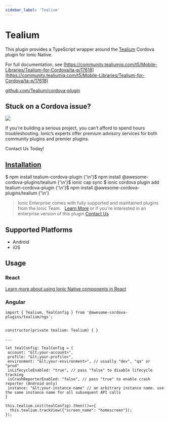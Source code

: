 ```yaml
---
sidebar_label: 'Tealium'
---
```



# Tealium

This plugin provides a TypeScript wrapper around the [Tealium](https://www.tealium.com) Cordova plugin for Ionic Native.

For full documentation, see [https://community.tealiumiq.com/t5/Mobile-Libraries/Tealium-for-Cordova/ta-p/17618](https://community.tealiumiq.com/t5/Mobile-Libraries/Tealium-for-Cordova/ta-p/17618)

<p>
  <a href="https://github.com/Tealium/cordova-plugin" target="_blank" rel="noopener" className="git-link">github.com/Tealium/cordova-plugin</a>
</p>

<h2>Stuck on a Cordova issue?</h2>
<DocsCard
  className="cordova-ee-card"
  header="Don't waste precious time on plugin issues."
  href="https://ionicframework.com/sales?product_of_interest=Ionic%20Native"
>
  <div>
    <img src="/docs/icons/native-cordova-bot.png" className="cordova-ee-img" />
    <p>If you're building a serious project, you can't afford to spend hours troubleshooting. Ionic’s experts offer premium advisory services for both community plugins and premier plugins.</p>
    <DocsButton className="native-ee-detail">Contact Us Today!</DocsButton>
  </div>
</DocsCard>

<h2 id="installation">
  <a href="#installation">Installation</a>
</h2>
<Tabs
  groupId="runtime"
  defaultValue="Capacitor"
  values={[
    { value: 'Capacitor', label: 'Capacitor' },
    { value: 'Cordova', label: 'Cordova' },
    { value: 'Enterprise', label: 'Enterprise' },
  ]}
>
  <TabItem value="Capacitor">
    <CodeBlock className="language-shell">
      $ npm install tealium-cordova-plugin {'\n'}$ npm install @awesome-cordova-plugins/tealium {'\n'}$ ionic cap sync
    </CodeBlock>
  </TabItem>
  <TabItem value="Cordova">
    <CodeBlock className="language-shell">
      $ ionic cordova plugin add tealium-cordova-plugin {'\n'}$ npm install @awesome-cordova-plugins/tealium {'\n'}
    </CodeBlock>
  </TabItem>
  <TabItem value="Enterprise">
    <blockquote>
      Ionic Enterprise comes with fully supported and maintained plugins from the Ionic Team. &nbsp;
      <a className="btn" href="https://ionic.io/docs/premier-plugins">Learn More</a> or if you're interested in an enterprise version of this plugin <a className="btn" href="https://ionicframework.com/sales?product_of_interest=Ionic%20Enterprise%20Engine">Contact Us</a>
    </blockquote>
  </TabItem>
</Tabs>

## Supported Platforms

- Android
- iOS

## Usage

### React

[Learn more about using Ionic Native components in React](../native-community.mdx#react)

### Angular

```
import { Tealium, TealConfig } from '@awesome-cordova-plugins/tealium/ngx';


constructor(private tealium: Tealium) { }

...

let tealConfig: TealConfig = {
 account: "&lt;your-account>",
 profile: "&lt;your-profile>",
 environment: "&lt;your-environment>", // usually "dev", "qa" or "prod"
 isLifecycleEnabled: "true", // pass "false" to disable lifecycle tracking
 isCrashReporterEnabled: "false", // pass "true" to enable crash reporter (Android only)
 instance: "&lt;your-instance-name" // an arbitrary instance name. use the same instance name for all subsequent API calls
}

this.tealium.init(tealConfig).then(()=>{
  this.tealium.trackView({"screen_name": "homescreen"});
});

```
